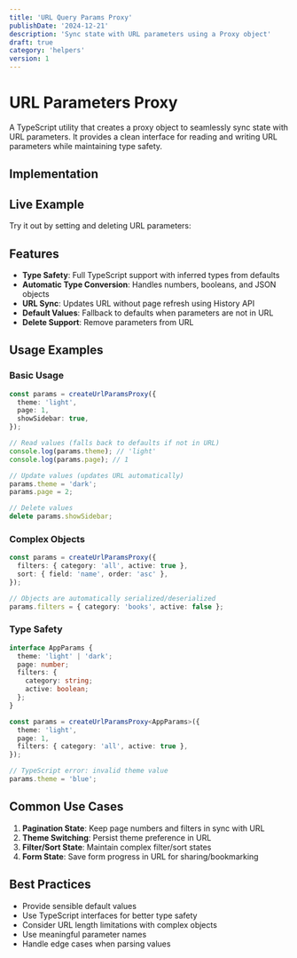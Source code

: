 ```yaml
---
title: 'URL Query Params Proxy'
publishDate: '2024-12-21'
description: 'Sync state with URL parameters using a Proxy object'
draft: true
category: 'helpers'
version: 1
---
```



# URL Parameters Proxy

A TypeScript utility that creates a proxy object to seamlessly sync state with URL parameters. It provides a clean interface for reading and writing URL parameters while maintaining type safety.

## Implementation

<CodeSnippet file="url-params-proxy.ts" />

## Live Example

Try it out by setting and deleting URL parameters:

<Example component="url-params-example" />

## Features

- **Type Safety**: Full TypeScript support with inferred types from defaults
- **Automatic Type Conversion**: Handles numbers, booleans, and JSON objects
- **URL Sync**: Updates URL without page refresh using History API
- **Default Values**: Fallback to defaults when parameters are not in URL
- **Delete Support**: Remove parameters from URL

## Usage Examples

### Basic Usage

```typescript
const params = createUrlParamsProxy({
  theme: 'light',
  page: 1,
  showSidebar: true,
});

// Read values (falls back to defaults if not in URL)
console.log(params.theme); // 'light'
console.log(params.page); // 1

// Update values (updates URL automatically)
params.theme = 'dark';
params.page = 2;

// Delete values
delete params.showSidebar;
```

### Complex Objects

```typescript
const params = createUrlParamsProxy({
  filters: { category: 'all', active: true },
  sort: { field: 'name', order: 'asc' },
});

// Objects are automatically serialized/deserialized
params.filters = { category: 'books', active: false };
```

### Type Safety

```typescript
interface AppParams {
  theme: 'light' | 'dark';
  page: number;
  filters: {
    category: string;
    active: boolean;
  };
}

const params = createUrlParamsProxy<AppParams>({
  theme: 'light',
  page: 1,
  filters: { category: 'all', active: true },
});

// TypeScript error: invalid theme value
params.theme = 'blue';
```

## Common Use Cases

1. **Pagination State**: Keep page numbers and filters in sync with URL
2. **Theme Switching**: Persist theme preference in URL
3. **Filter/Sort State**: Maintain complex filter/sort states
4. **Form State**: Save form progress in URL for sharing/bookmarking

## Best Practices

- Provide sensible default values
- Use TypeScript interfaces for better type safety
- Consider URL length limitations with complex objects
- Use meaningful parameter names
- Handle edge cases when parsing values

